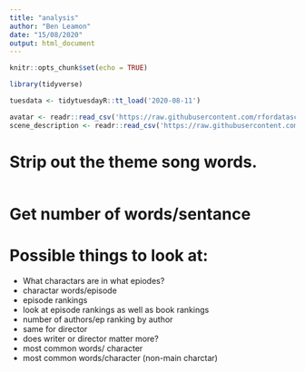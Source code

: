 ```yaml
---
title: "analysis"
author: "Ben Leamon"
date: "15/08/2020"
output: html_document
---
```


```r
knitr::opts_chunk$set(echo = TRUE)
```


```r
library(tidyverse)
```

```r
tuesdata <- tidytuesdayR::tt_load('2020-08-11')
```

```r
avatar <- readr::read_csv('https://raw.githubusercontent.com/rfordatascience/tidytuesday/master/data/2020/2020-08-11/avatar.csv')
scene_description <- readr::read_csv('https://raw.githubusercontent.com/rfordatascience/tidytuesday/master/data/2020/2020-08-11/scene_description.csv')

```
# Strip out the theme song words.
```r

```


# Get number of words/sentance

# Possible things to look at: 
- What charactars are in what epiodes? 
- charactar words/episode
- episode rankings
- look at episode rankings as well as book rankings
- number of authors/ep ranking by author 
- same for director
- does writer or director matter more? 
- most common words/ character 
- most common words/character (non-main charctar)


